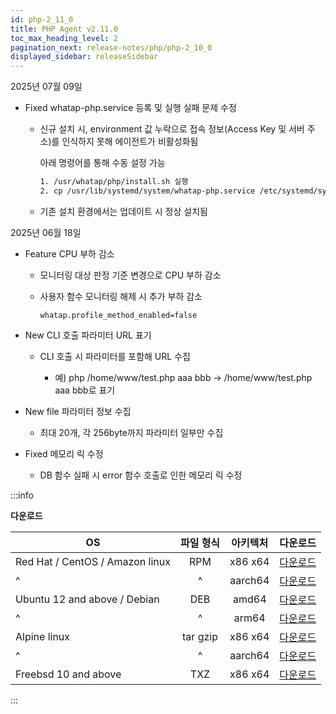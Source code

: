 ```yaml
---
id: php-2_11_0
title: PHP Agent v2.11.0
toc_max_heading_level: 2
pagination_next: release-notes/php/php-2_10_0
displayed_sidebar: releaseSidebar
---
```


2025년 07월 09일

- <Status priority='0'>Fixed</Status> whatap-php.service 등록 및 실행 실패 문제 수정

  - 신규 설치 시, environment 값 누락으로 접속 정보(Access Key 및 서버 주소)를 인식하지 못해 에이전트가 비활성화됨

    아래 명령어를 통해 수동 설정 가능

    ```bash title='php command'
    1. /usr/whatap/php/install.sh 실행
    2. cp /usr/lib/systemd/system/whatap-php.service /etc/systemd/system/whatap-php.service
    ```

  - 기존 설치 환경에서는 업데이트 시 정상 설치됨

2025년 06월 18일

- <Status priority='0'>Feature</Status> CPU 부하 감소

  - 모니터링 대상 판정 기준 변경으로 CPU 부하 감소

  - 사용자 함수 모니터링 해제 시 추가 부하 감소

    `whatap.profile_method_enabled=false`

- <Status priority='1'>New</Status> CLI 호출 파라미터 URL 표기

  - CLI 호출 시 파라미터를 포함해 URL 수집

    - 예) php /home/www/test.php aaa bbb
    → /home/www/test.php aaa bbb로 표기

- <Status priority='1'>New</Status> file 파라미터 정보 수집

  - 최대 20개, 각 256byte까지 파라미터 일부만 수집

- <Status priority='0'>Fixed</Status> 메모리 릭 수정

  - DB 함수 실패 시 error 함수 호출로 인한 메모리 릭 수정

:::info

**다운로드**

| OS | 파일 형식 | 아키텍처 | 다운로드 |
| - | :-: | :-: | :-: |
| Red Hat / CentOS / Amazon linux | RPM | x86 x64 | [다운로드](https://repo.whatap.io/centos/6/x86_64/whatap-php-2.11-0.x86_64.rpm) |
| \^ | \^ | aarch64 | [다운로드](https://repo.whatap.io/centos/7/aarch64/whatap-php-2.11-0.aarch64.rpm) |
| Ubuntu 12 and above / Debian | DEB | amd64 | [다운로드](https://repo.whatap.io/debian/unstable/whatap-php_2.11.0_amd64.deb) |
| \^ | \^ | arm64 | [다운로드](https://repo.whatap.io/debian/unstable/whatap-php_2.11.0_arm64.deb) |
| Alpine linux | tar gzip | x86 x64 | [다운로드](https://repo.whatap.io/alpine/x86_64/whatap-php-2.11.0.tar.gz) |
| \^ | \^ | aarch64 | [다운로드](https://repo.whatap.io/alpine/aarch64/whatap-php-2.11.0.tar.gz) |
| Freebsd 10 and above | TXZ | x86 x64 | [다운로드](https://repo.whatap.io/freebsd/10/whatap-php-2.11.0.txz) |

:::